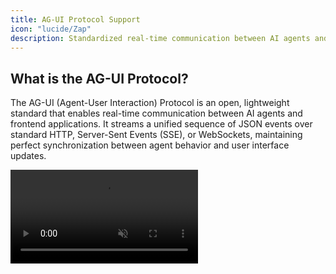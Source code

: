 ```yaml
---
title: AG-UI Protocol Support
icon: "lucide/Zap"
description: Standardized real-time communication between AI agents and user interfaces through streaming JSON events.
---
```


## What is the AG-UI Protocol?

The AG-UI (Agent-User Interaction) Protocol is an open, lightweight standard that enables real-time communication between AI agents and frontend applications. It streams a unified sequence of JSON events over standard HTTP, Server-Sent Events (SSE), or WebSockets, maintaining perfect synchronization between agent behavior and user interface updates.

<video src="/images/coagents/agentic-chat-ui.mp4" className="rounded-lg shadow-xl" loop playsInline controls autoPlay muted />

Unlike traditional REST APIs that require custom integration for each agent framework, AG-UI provides a standardized event-based protocol that works consistently across different agent backends and frontend technologies.

<Callout title="Ready to Use AG-UI Protocol?">
AG-UI protocol support is built into many agent frameworks, enabling seamless integration with CopilotKit's React components.

**Choose your integration to see framework-specific AG-UI implementation details.** 
<IntegrationsGrid targetPage="ag-ui-protocol" suppressDirectToLLM />
</Callout>

<div className="grid grid-cols-1 md:grid-cols-2 gap-8">

<div>

## Key Features

### **Real-time Event Streaming**
Agents emit events as they occur, providing instant UI feedback without waiting for complete responses.

### **Standardized Event Types**
Consistent event schema across all frameworks including messages, tool calls, state updates, and lifecycle events.

### **Bidirectional Communication**
Frontend can send user actions back to agents, enabling interactive workflows and human-in-the-loop patterns.

### **Framework Agnostic**
Works with any agent framework (LangGraph, CrewAI, Mastra, etc.) and any frontend technology (React, Vue, Svelte).

### **State Synchronization**
Maintains shared mutable state between agents and UI through snapshots and incremental diffs.

### **Tool Orchestration**
Shows progress and results of agent tool calls, with support for human approval workflows.

</div>

<div>

## When to Use AG-UI Protocol

Consider AG-UI Protocol when you need:

- **Real-time agent feedback** in your user interface
- **Interactive agent workflows** with user input and approval
- **Consistent integration** across multiple agent frameworks
- **Transparent agent behavior** visible to users
- **Collaborative experiences** between humans and agents
- **Dynamic UI updates** based on agent state changes
- **Tool call visualization** and progress tracking
- **Multi-agent coordination** through a unified interface

### **Protocol Ecosystem**

AG-UI complements other agent protocols:

- **MCP (Model Context Protocol)**: Connects agents to tools and APIs
- **A2A (Agent-to-Agent)**: Manages communication between multiple agents  
- **AG-UI**: Bridges agents and user interfaces

Together, these protocols create a complete stack for building intelligent, interactive applications.

</div>

</div>

## Core Event Types

The AG-UI protocol defines several standard event types that agents can emit:

### **Lifecycle Events**
- `lifecycle.started` - Agent begins processing
- `lifecycle.completed` - Agent finishes task
- `lifecycle.error` - Error occurred during processing

### **Message Events**
- `text.delta` - Streaming text content (like chat messages)
- `text.complete` - Final text content

### **Tool Events**
- `tool.call.start` - Agent begins using a tool
- `tool.call.result` - Tool returns data
- `tool.call.error` - Tool execution failed

### **State Events**
- `state.snapshot` - Full state synchronization
- `state.delta` - Incremental state updates
- `state.patch` - Specific state modifications

### **UI Events**
- `ui.render` - Display custom UI components
- `ui.input` - Request user input
- `ui.action` - User interaction occurred

## How AG-UI Works

```mermaid
graph LR
    A[Agent Backend] -->|JSON Events| B[AG-UI Protocol]
    B -->|Event Stream| C[Frontend Client]
    C -->|User Actions| B
    B -->|Actions| A
    
    subgraph "Event Types"
        D[Messages]
        E[Tool Calls]
        F[State Updates]
        G[UI Components]
    end
```

1. **Agent emits events** as it processes tasks and makes decisions
2. **Protocol streams events** to the frontend in real-time
3. **Frontend updates UI** based on received events
4. **User interactions** are sent back to the agent
5. **Agent responds** with new events, creating a continuous loop

## Benefits for Developers

### **Simplified Integration**
No need to build custom WebSocket handlers or parse agent-specific formats. AG-UI provides a unified interface.

### **Enhanced User Experience**
Users see agent progress in real-time, understand what's happening, and can provide input when needed.

### **Framework Flexibility**
Switch between agent frameworks without changing frontend code. AG-UI abstracts the differences.

### **Scalable Architecture**
Build complex multi-agent systems with consistent UI patterns and state management.

### **Reduced Development Time**
Focus on agent logic and user experience rather than building communication infrastructure. 